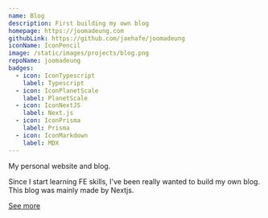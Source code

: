 ```yaml
---
name: Blog
description: First building my own blog
homepage: https://joomadeung.com
githubLink: https://github.com/jaehafe/joomadeung
iconName: IconPencil
image: /static/images/projects/blog.png
repoName: joomadeung
badges:
  - icon: IconTypescript
    label: Typescript
  - icon: IconPlanetScale
    label: PlanetScale
  - icon: IconNextJS
    label: Next.js
  - icon: IconPrisma
    label: Prisma
  - icon: IconMarkdown
    label: MDX
---
```


My personal website and blog.

Since I start learning FE skills, I've been really wanted to build my own blog. This blog was mainly made by Nextjs.

[See more](/about)
